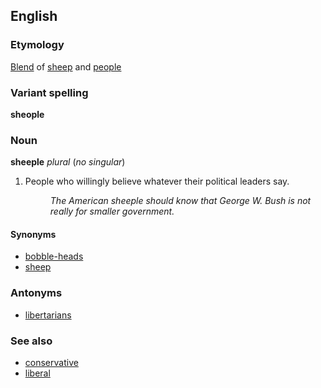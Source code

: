 ==English==
===Etymology===
[[Blend]] of [[sheep]] and [[people]]

===Variant spelling===
'''sheople'''

===Noun===
'''sheeple''' ''plural'' (''no singular'')

#People who willingly believe whatever their political leaders say.
#:''The American sheeple should know that George W. Bush is not really for smaller government.''

====Synonyms====
*[[bobble-head]]s <!--(self-given name of [[w:Rush Limbaugh]] [[fan]]s)-->
*[[sheep]]

===Antonyms===
*[[libertarian]]s

===See also===
*[[conservative]]
*[[liberal]]